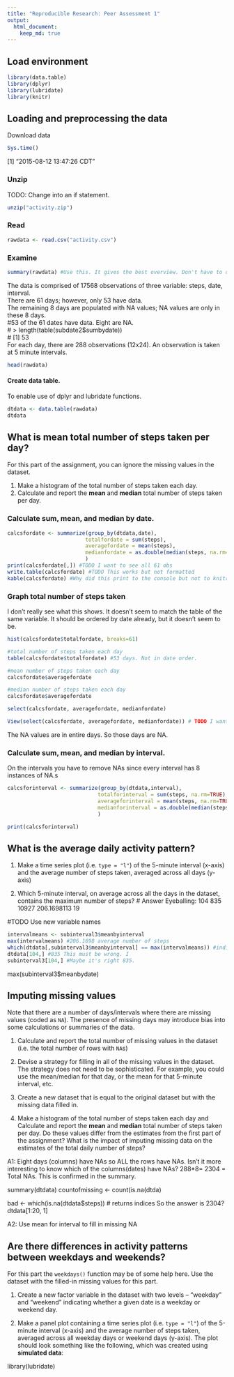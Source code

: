 ```yaml
---
title: "Reproducible Research: Peer Assessment 1"
output: 
  html_document:
    keep_md: true
---
```

## Load environment
```r
library(data.table)
library(dplyr)
library(lubridate)
library(knitr)
```

## Loading and preprocessing the data
Download data  
```r
Sys.time()
```
[1] "2015-08-12 13:47:26 CDT"

### Unzip
TODO: Change into an if statement.
```r
unzip("activity.zip")
```

### Read
```r
rawdata <- read.csv("activity.csv")
```


### Examine
```r
summary(rawdata) #Use this. It gives the best overview. Don't have to do the NA check below.

```
The data is comprised of 17568 observations of three variable: steps, date, interval.  
There are 61 days; however, only 53 have data.  
The remaining 8 days are populated with NA values; NA values are only in these 8 days.  
#53 of the 61 dates have data. Eight are NA.  
# > length(table(subdate2$sumbydate))  
# [1] 53  
For each day, there are 288 observations (12x24). An observation is taken at 5 minute intervals.

```r
head(rawdata)

```

#### Create data table.
To enable use of dplyr and lubridate functions.
```r
dtdata <- data.table(rawdata)
dtdata
```


## What is mean total number of steps taken per day?
For this part of the assignment, you can ignore the missing values in
the dataset.

1. Make a histogram of the total number of steps taken each day.  
2. Calculate and report the **mean** and **median** total number of steps taken per day.  

### Calculate sum, mean, and median by date.
```r
calcsfordate <- summarize(group_by(dtdata,date),
                         totalfordate = sum(steps),
                         averagefordate = mean(steps),
                         medianfordate = as.double(median(steps, na.rm=TRUE))
                         )
print(calcsfordate[,]) #TODO I want to see all 61 obs
write.table(calcsfordate) #TODO This works but not formatted
kable(calcsfordate) #Why did this print to the console but not to knitr? 
```

### Graph total number of steps taken
I don't really see what this shows. It doesn't seem to match the table of the same variable. It should be ordered by date already, but it doesn't seem to be.

```r
hist(calcsfordate$totalfordate, breaks=61)
```

```r
#total number of steps taken each day
table(calcsfordate$totalfordate) #53 days. Not in date order.

#mean number of steps taken each day
calcsfordate$averagefordate

#median number of steps taken each day
calcsfordate$averagefordate

select(calcsfordate, averagefordate, medianfordate)

View(select(calcsfordate, averagefordate, medianfordate)) # TODO I want to see all 61 obs
```

The NA values are in entire days. So those days are NA.


### Calculate sum, mean, and median by interval.
On the intervals you have to remove NAs since every interval has 8 instances of NA.s
```r

calcsforinterval <- summarize(group_by(dtdata,interval),
                             totalforinterval = sum(steps, na.rm=TRUE),
                             averageforinterval = mean(steps, na.rm=TRUE),
                             medianforinterval = as.double(median(steps, na.rm=TRUE))
                             )

print(calcsforinterval)
```



## What is the average daily activity pattern?
1. Make a time series plot (i.e. `type = "l"`) of the 5-minute interval (x-axis) and the average number of steps taken, averaged across all days (y-axis)

2. Which 5-minute interval, on average across all the days in the dataset, contains the maximum number of steps?
# Answer Eyeballing: 104      835        10927    206.1698113            19

#TODO Use new variable names
```r
intervalmeans <- subinterval3$meanbyinterval
max(intervalmeans) #206.1698 average number of steps
which(dtdata[,subinterval3$meanbyinterval] == max(intervalmeans)) #indices 104
dtdata[104,] #835 This must be wrong. I
subinterval3[104,] #Maybe it's right 835.

```

max(subinterval3$meanbydate)

## Imputing missing values
Note that there are a number of days/intervals where there are missing
values (coded as `NA`). The presence of missing days may introduce
bias into some calculations or summaries of the data.

1. Calculate and report the total number of missing values in the dataset (i.e. the total number of rows with `NA`s)

2. Devise a strategy for filling in all of the missing values in the dataset. The strategy does not need to be sophisticated. For example, you could use the mean/median for that day, or the mean for that 5-minute interval, etc.

3. Create a new dataset that is equal to the original dataset but with the missing data filled in.

4. Make a histogram of the total number of steps taken each day and Calculate and report the **mean** and **median** total number of steps taken per day. Do these values differ from the estimates from the first part of the assignment? What is the impact of imputing missing data on the estimates of the total daily number of steps?

A1: Eight days (columns) have NAs so ALL the rows have NAs. Isn't it more interesting to know which of the columns(dates) have NAs?
288*8= 2304 = Total NAs. This is confirmed in the summary.


summary(dtdata)
countofmissing <- count(is.na(dtda)

bad <- which(is.na(dtdata$steps)) # returns indices
So the answer is 2304?
dtdata[1:20, 1]

A2: Use mean for interval to fill in missing NA




## Are there differences in activity patterns between weekdays and weekends?
For this part the `weekdays()` function may be of some help here. Use
the dataset with the filled-in missing values for this part.

1. Create a new factor variable in the dataset with two levels -- "weekday" and "weekend" indicating whether a given date is a weekday or weekend day.

1. Make a panel plot containing a time series plot (i.e. `type = "l"`) of the 5-minute interval (x-axis) and the average number of steps taken, averaged across all weekday days or weekend days (y-axis). The plot should look something like the following, which was created using **simulated data**:


library(lubridate)

